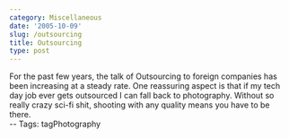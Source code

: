 ```yaml
---
category: Miscellaneous
date: '2005-10-09'
slug: /outsourcing
title: Outsourcing
type: post
---
```



For the past few years, the talk of Outsourcing to foreign
companies has been increasing at a steady rate. One reassuring
aspect is that if my tech day job ever gets outsourced I can fall
back to photography. Without so really crazy sci-fi shit, shooting
with any quality means you have to be there.  
-- Tags: tagPhotography